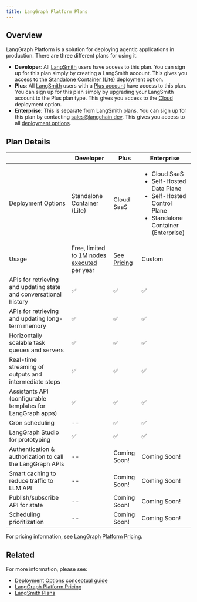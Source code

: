 ```yaml
---
title: LangGraph Platform Plans
---
```


## Overview

LangGraph Platform is a solution for deploying agentic applications in production.
There are three different plans for using it.

* **Developer**: All [LangSmith](https://smith.langchain.com/) users have access to this plan. You can sign up for this plan simply by creating a LangSmith account. This gives you access to the [Standalone Container (Lite)](deployment_options) deployment option.
* **Plus**: All [LangSmith](https://smith.langchain.com/) users with a [Plus account](https://docs.smith.langchain.com/administration/pricing) have access to this plan. You can sign up for this plan simply by upgrading your LangSmith account to the Plus plan type. This gives you access to the [Cloud](deployment_options#cloud-saas) deployment option.
* **Enterprise**: This is separate from LangSmith plans. You can sign up for this plan by contacting sales@langchain.dev. This gives you access to all [deployment options](deployment_options).

## Plan Details

|                                                                  | Developer                                   | Plus                                                  | Enterprise                                          |
|------------------------------------------------------------------|---------------------------------------------|-------------------------------------------------------|-----------------------------------------------------|
| Deployment Options                                               | Standalone Container (Lite)                          | Cloud SaaS                                         | <ul><li>Cloud SaaS</li><li>Self-Hosted Data Plane</li><li>Self-Hosted Control Plane</li><li>Standalone Container (Enterprise)</li></ul> |
| Usage                                                            | Free, limited to 1M [nodes executed](faq#what-does-nodes-executed-mean-for-langgraph-platform-usage) per year | See [Pricing](https://www.langchain.com/langgraph-platform-pricing) | Custom                                              |
| APIs for retrieving and updating state and conversational history | ✅                                           | ✅                                                     | ✅                                                   |
| APIs for retrieving and updating long-term memory                | ✅                                           | ✅                                                     | ✅                                                   |
| Horizontally scalable task queues and servers                    | ✅                                           | ✅                                                     | ✅                                                   |
| Real-time streaming of outputs and intermediate steps            | ✅                                           | ✅                                                     | ✅                                                   |
| Assistants API (configurable templates for LangGraph apps)       | ✅                                           | ✅                                                     | ✅                                                   |
| Cron scheduling                                                  | --                                          | ✅                                                     | ✅                                                   |
| LangGraph Studio for prototyping                                 | 	✅                                         | ✅                                                    | ✅                                                  |
| Authentication & authorization to call the LangGraph APIs        | --                                          | Coming Soon!                                          | Coming Soon!                                        |
| Smart caching to reduce traffic to LLM API                       | --                                          | Coming Soon!                                          | Coming Soon!                                        |
| Publish/subscribe API for state                                  | --                                          | Coming Soon!                                          | Coming Soon!                                        |
| Scheduling prioritization                                        | --                                          | Coming Soon!                                          | Coming Soon!                                        |

For pricing information, see [LangGraph Platform Pricing](https://www.langchain.com/langgraph-platform-pricing).

## Related

For more information, please see:

* [Deployment Options conceptual guide](deployment_options)
* [LangGraph Platform Pricing](https://www.langchain.com/langgraph-platform-pricing)
* [LangSmith Plans](https://docs.smith.langchain.com/administration/pricing)
